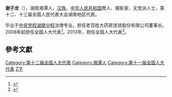 '''谢子龙'''（{{bd|1966年||}}），湖南湘潭人，[[汉族|汉族]]，[[中华人民共和国|中华人民共和国]]商人、摄影家，无党派人士，第十二、十三届全国人民代表大会湖南地区代表。

毕业于[[中央党校湖南分校|中央党校湖南分校]]法律专业。担任老百姓大药房连锁股份有限公司董事长。2008年起担任全国人大代表<ref>{{cite news|title=全国人大代表信息-谢子龙|url=http://210.82.31.1:8084/delegate/viewDelegate.action?dbid=111783|accessdate=2013-04-05|newspaper=全国人大网|archive-url=https://web.archive.org/web/20140517164340/http://www.npc.gov.cn/delegate/viewDelegate.action?dbid=111783|archive-date=2014-05-17|dead-url=yes}}</ref>。2013年，担任全国人大代表<ref>{{cite news|title=全国人大代表信息-谢子龙|url=http://210.82.31.1:8084/delegate/viewDelegate.action?dbid=121747|accessdate=2013-04-05|newspaper=全国人大网|archive-url=https://web.archive.org/web/20140517164320/http://www.npc.gov.cn/delegate/viewDelegate.action?dbid=121747|archive-date=2014-05-17|dead-url=yes}}</ref>。

==參考文獻==
{{reflist}}
{{中国政治人物小作品}}

[[Category:第十二届全国人大代表|Category:第十二届全国人大代表]]
[[Category:湘潭人|Category:湘潭人]]
[[Category:第十一届全国人大代表|Category:第十一届全国人大代表]]
[[Category:谢姓|Z子]]